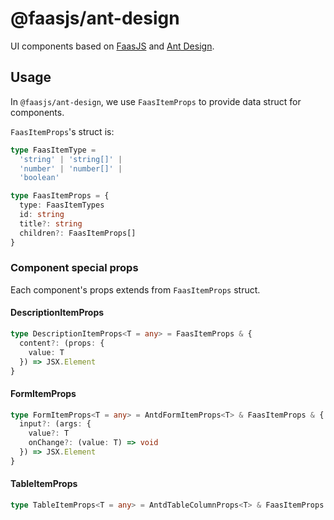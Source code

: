 
<Meta title="Introduction" />

# @faasjs/ant-design

UI components based on [FaasJS](https://faasjs.com) and [Ant Design](https://ant.design).

## Usage

In `@faasjs/ant-design`, we use `FaasItemProps` to provide data struct for components.

`FaasItemProps`'s struct is:

```ts
type FaasItemType =
  'string' | 'string[]' |
  'number' | 'number[]' |
  'boolean'

type FaasItemProps = {
  type: FaasItemTypes
  id: string
  title?: string
  children?: FaasItemProps[]
}
```

### Component special props

Each component's props extends from `FaasItemProps` struct.

#### DescriptionItemProps

```ts
type DescriptionItemProps<T = any> = FaasItemProps & {
  content?: (props: {
    value: T
  }) => JSX.Element
}
```

#### FormItemProps

```ts
type FormItemProps<T = any> = AntdFormItemProps<T> & FaasItemProps & {
  input?: (args: {
    value?: T
    onChange?: (value: T) => void
  }) => JSX.Element
}
```

#### TableItemProps

```ts
type TableItemProps<T = any> = AntdTableColumnProps<T> & FaasItemProps
```
